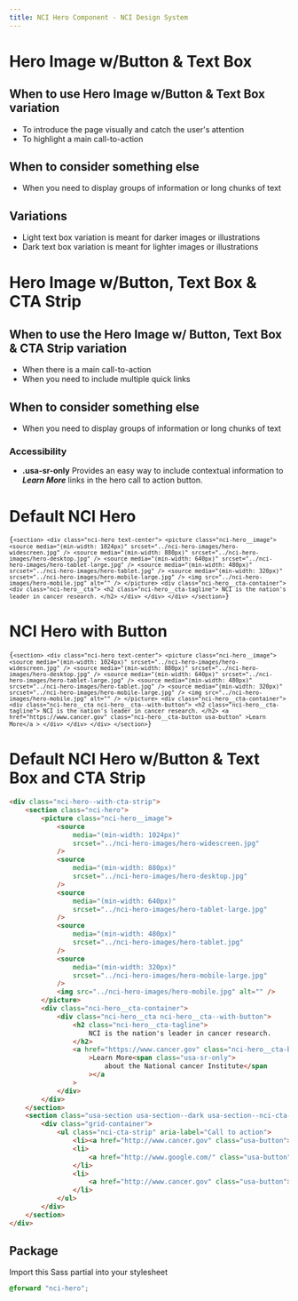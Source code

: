 ```yaml
---
title: NCI Hero Component - NCI Design System
---
```


# Hero Image w/Button & Text Box

## When to use Hero Image w/Button & Text Box variation

- To introduce the page visually and catch the user's attention
- To highlight a main call-to-action

## When to consider something else

- When you need to display groups of information or long chunks of text

## Variations

- Light text box variation is meant for darker images or illustrations
- Dark text box variation is meant for lighter images or illustrations

# Hero Image w/Button, Text Box & CTA Strip

## When to use the Hero Image w/ Button, Text Box & CTA Strip variation

- When there is a main call-to-action
- When you need to include multiple quick links

## When to consider something else

- When you need to display groups of information or long chunks of text

### Accessibility

- **.usa-sr-only** Provides an easy way to include contextual information to **_Learn More_** links in the hero call to action button.

# Default NCI Hero

<Code className="html">{`
    <section>
        <div class="nci-hero text-center">
            <picture class="nci-hero__image">
                <source
                    media="(min-width: 1024px)"
                    srcset="../nci-hero-images/hero-widescreen.jpg"
                />
                <source
                    media="(min-width: 880px)"
                    srcset="../nci-hero-images/hero-desktop.jpg"
                />
                <source
                    media="(min-width: 640px)"
                    srcset="../nci-hero-images/hero-tablet-large.jpg"
                />
                <source
                    media="(min-width: 480px)"
                    srcset="../nci-hero-images/hero-tablet.jpg"
                />
                <source
                    media="(min-width: 320px)"
                    srcset="../nci-hero-images/hero-mobile-large.jpg"
                />
                <img src="../nci-hero-images/hero-mobile.jpg" alt="" />
            </picture>
            <div class="nci-hero__cta-container">
                <div class="nci-hero__cta">
                    <h2 class="nci-hero__cta-tagline">
                        NCI is the nation's leader in cancer research.
                    </h2>
                </div>
            </div>
        </div>
    </section>
`}</Code>

# NCI Hero with Button

<Code className="html">{`
    <section>
        <div class="nci-hero text-center">
            <picture class="nci-hero__image">
                <source
                    media="(min-width: 1024px)"
                    srcset="../nci-hero-images/hero-widescreen.jpg"
                />
                <source
                    media="(min-width: 880px)"
                    srcset="../nci-hero-images/hero-desktop.jpg"
                />
                <source
                    media="(min-width: 640px)"
                    srcset="../nci-hero-images/hero-tablet-large.jpg"
                />
                <source
                    media="(min-width: 480px)"
                    srcset="../nci-hero-images/hero-tablet.jpg"
                />
                <source
                    media="(min-width: 320px)"
                    srcset="../nci-hero-images/hero-mobile-large.jpg"
                />
                <img src="../nci-hero-images/hero-mobile.jpg" alt="" />
            </picture>
            <div class="nci-hero__cta-container">
                <div class="nci-hero__cta nci-hero__cta--with-button">
                    <h2 class="nci-hero__cta-tagline">
                        NCI is the nation's leader in cancer research.
                    </h2>
                    <a
                        href="https://www.cancer.gov"
                        class="nci-hero__cta-button usa-button"
                        >Learn More</a
                    >
                </div>
            </div>
        </div>
    </section>
`}</Code>

# Default NCI Hero w/Button & Text Box and CTA Strip

```html
<div class="nci-hero--with-cta-strip">
	<section class="nci-hero">
		<picture class="nci-hero__image">
			<source
				media="(min-width: 1024px)"
				srcset="../nci-hero-images/hero-widescreen.jpg"
			/>
			<source
				media="(min-width: 880px)"
				srcset="../nci-hero-images/hero-desktop.jpg"
			/>
			<source
				media="(min-width: 640px)"
				srcset="../nci-hero-images/hero-tablet-large.jpg"
			/>
			<source
				media="(min-width: 480px)"
				srcset="../nci-hero-images/hero-tablet.jpg"
			/>
			<source
				media="(min-width: 320px)"
				srcset="../nci-hero-images/hero-mobile-large.jpg"
			/>
			<img src="../nci-hero-images/hero-mobile.jpg" alt="" />
		</picture>
		<div class="nci-hero__cta-container">
			<div class="nci-hero__cta nci-hero__cta--with-button">
				<h2 class="nci-hero__cta-tagline">
					NCI is the nation's leader in cancer research.
				</h2>
				<a href="https://www.cancer.gov" class="nci-hero__cta-button usa-button"
					>Learn More<span class="usa-sr-only">
						about the National cancer Institute</span
					></a
				>
			</div>
		</div>
	</section>
	<section class="usa-section usa-section--dark usa-section--nci-cta-strip">
		<div class="grid-container">
			<ul class="nci-cta-strip" aria-label="Call to action">
				<li><a href="http://www.cancer.gov" class="usa-button">Programs</a></li>
				<li>
					<a href="http://www.google.com/" class="usa-button">Resources</a>
				</li>
				<li>
					<a href="http://www.cancer.gov" class="usa-button">Success Stories</a>
				</li>
			</ul>
		</div>
	</section>
</div>
```

## Package

Import this Sass partial into your stylesheet

```scss nopreview
@forward "nci-hero";
```
